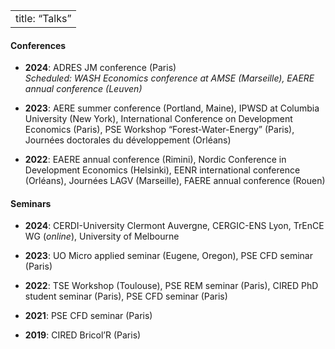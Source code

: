 
---
title: "Talks"
---

#### **Conferences**

* **2024**:  ADRES JM conference (Paris) <br>
*Scheduled: WASH Economics conference at AMSE (Marseille), EAERE annual conference (Leuven)*

* **2023**: AERE summer conference (Portland, Maine), IPWSD at Columbia University (New York), International Conference on Development Economics (Paris), PSE Workshop "Forest-Water-Energy" (Paris), Journées doctorales du développement (Orléans)

* **2022**: EAERE annual conference (Rimini), Nordic Conference in Development Economics (Helsinki), EENR international conference (Orléans), Journées LAGV (Marseille), FAERE annual conference (Rouen)


#### **Seminars**

* **2024**: CERDI-University Clermont Auvergne, CERGIC-ENS Lyon, TrEnCE WG (*online*), University of Melbourne

* **2023**: UO Micro applied seminar (Eugene, Oregon), PSE CFD seminar (Paris)

* **2022**: TSE Workshop (Toulouse), PSE REM seminar (Paris), CIRED PhD student seminar (Paris), PSE CFD seminar (Paris)

* **2021**: PSE CFD seminar (Paris)

* **2019**: CIRED Bricol'R (Paris)